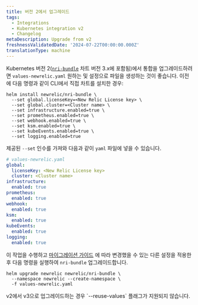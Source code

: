 ```yaml
---
title: 버전 2에서 업그레이드
tags:
  - Integrations
  - Kubernetes integration v2
  - Changelog
metaDescription: Upgrade from v2
freshnessValidatedDate: '2024-07-22T00:00:00.000Z'
translationType: machine
---
```


Kubernetes 버전 2([`nri-bundle`](https://github.com/newrelic/helm-charts/tree/master/charts/nri-bundle) 차트 버전 3.x에 포함됨)에서 통합을 업그레이드하려면 `values-newrelic.yaml` <InlinePopover type="licenseKey" />원하는 및 설정으로 파일을 생성하는 것이 좋습니다. 이전에 다음 명령과 같이 CLI에서 직접 차트를 설치한 경우:

```shell
helm install newrelic/nri-bundle \
  --set global.licenseKey=<New Relic License key> \
  --set global.cluster=<Cluster name> \
  --set infrastructure.enabled=true \
  --set prometheus.enabled=true \
  --set webhook.enabled=true \
  --set ksm.enabled=true \
  --set kubeEvents.enabled=true \
  --set logging.enabled=true
```

제공된 `--set` 인수를 가져와 다음과 같이 `yaml` 파일에 넣을 수 있습니다.

```yaml
# values-newrelic.yaml
global:
  licenseKey: <New Relic License key>
  cluster: <Cluster name>
infrastructure:
  enabled: true
prometheus:
  enabled: true
webhook:
  enabled: true
ksm:
  enabled: true
kubeEvents:
  enabled: true
logging:
  enabled: true
```

이 작업을 수행하고 [마이그레이션 가이드](/docs/kubernetes-pixie/kubernetes-integration/advanced-configuration/k8s-version2/changes-since-v3/#migration-guide) 에 따라 변경했을 수 있는 다른 설정을 적용한 후 다음 명령을 실행하여 `nri-bundle` 업그레이드합니다.

```shell
helm upgrade newrelic newrelic/nri-bundle \
  --namespace newrelic --create-namespace \
  -f values-newrelic.yaml
```

<Callout variant="important">
  v2에서 v3으로 업그레이드하는 경우 `--reuse-values` 플래그가 지원되지 않습니다.
</Callout>